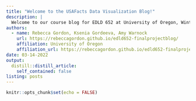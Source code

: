 ```yaml
---
title: "Welcome to the USAFacts Data Visualization Blog!"
description: |
  Welcome to our course blog for EDLD 652 at University of Oregon, Winter 2022
authors:
  - name: Rebecca Gordon, Ksenia Gordeeva, Amy Warnock 
    url: https://rebeccagordon.github.io/edld652-finalprojectblog/
    affiliation: University of Oregon
    affiliation_url: https://rebeccagordon.github.io/edld652-finalprojectblog/
date: 03-14-2022
output:
  distill::distill_article:
    self_contained: false
listing: posts
---
```



```r
knitr::opts_chunk$set(echo = FALSE)



```



